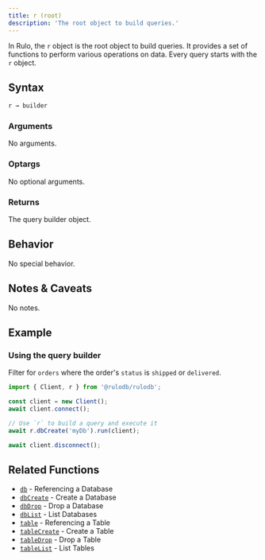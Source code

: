 ```yaml
---
title: r (root)
description: 'The root object to build queries.'
---
```



In Rulo, the `r` object is the root object to build queries. It provides a set of functions to perform various operations on data. Every query starts with the `r` object.

## Syntax

<CodeGroup>

```ts TypeScript
r → builder
```

</CodeGroup>

### Arguments

No arguments.

### Optargs

No optional arguments.

### Returns

<ParamField body="builder" type="object">
  The query builder object.
</ParamField>

## Behavior

No special behavior.

## Notes & Caveats

No notes.

## Example

### Using the query builder

Filter for `orders` where the order's `status` is `shipped` or `delivered`.

<CodeGroup>

```ts TypeScript
import { Client, r } from '@rulodb/rulodb';

const client = new Client();
await client.connect();

// Use `r` to build a query and execute it
await r.dbCreate('myDb').run(client);

await client.disconnect();
```

</CodeGroup>

## Related Functions

- [`db`](/sdk/referencing-a-database) - Referencing a Database
- [`dbCreate`](/sdk/create-database) - Create a Database
- [`dbDrop`](/sdk/drop-database) - Drop a Database
- [`dbList`](/sdk/list-databases) - List Databases
- [`table`](/sdk/referencing-a-table) - Referencing a Table
- [`tableCreate`](/sdk/create-table) - Create a Table
- [`tableDrop`](/sdk/drop-table) - Drop a Table
- [`tableList`](/sdk/list-tables) - List Tables

<DocumentationFooter />
